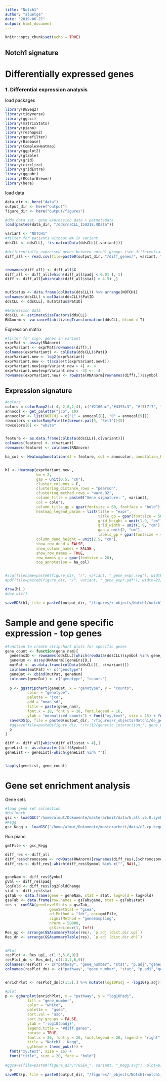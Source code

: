 ```yaml
---
title: "Notch1"
author: "aluetge"
date: "2019-06-27"
output: html_document
---
```



```r
knitr::opts_chunk$set(echo = TRUE)
```

## Notch1 signature

# Differentially expressed genes

### 1. Differential expression analysis
load packages
```r
library(DESeq2)
library(tidyverse)
library(ggsci)
library(matrixStats)
library(piano)
library(reshape2)
library(genefilter)
library(Biobase)
library(ComplexHeatmap)
library(ggplot2)
library(gtable)
library(grid)
library(circlize)
library(gridExtra)
library(ggpubr)
library(RColorBrewer)
library(here)

```


load data
```r
data_dir <- here("data")
output_dir <- here("output")
figure_dir <- here("output/figures")

#dds data set. gene expression data + patmetadata
load(paste0(data_dir, "/ddsrnaCLL_150218.RData"))

variant <- "NOTCH1"
#filter for patients without NA in variant
ddsCLL <- ddsCLL[, !is.na(colData(ddsCLL)[,variant])]

#differentially expressed genes between notch1 groups (see differential expression.html)
diff_all <- read.csv(file=paste0(output_dir, "/diff_genes/", variant, "_diffGenes.csv"))


rownames(diff_all) <- diff_all$X
diff_all <- diff_all[which(diff_all$padj < 0.01 ),-1]
diff <- diff_all[which(abs(diff_all$stat) > 4.5) ,]


mutStatus <- data.frame(colData(ddsCLL)) %>% arrange(NOTCH1)
colnames(ddsCLL) <-colData(ddsCLL)$PatID
ddsCLL <- ddsCLL[, mutStatus$PatID]

#expression data
ddsCLL <- estimateSizeFactors(ddsCLL)
RNAnorm <- varianceStabilizingTransformation(ddsCLL, blind = T)

```


Expression matrix
```r

#filter for sign. genes in variant
exprMat <- assay(RNAnorm)
exprVariant <- exprMat[rownames(diff),]
colnames(exprVariant) <- colData(ddsCLL)$PatID
exprVariant.new <- log2(exprVariant)
exprVariant.new <- t(scale(t(exprVariant.new)))
exprVariant.new[exprVariant.new > 4] <- 4
exprVariant.new[exprVariant.new < -4] <- -4
rownames(exprVariant.new) <- rowData(RNAnorm[rownames(diff),])$symbol

```


## Expression signature
```r

#colors
colors = colorRamp2(c(-4,-2,0,2,4), c("#2166ac","#4393c3", "#f7f7f7", "#d6604d","#b2182b"))
annocol <- get_palette("jco", 10)
annocolor <- list(NOTCH1 = c("1" = annocol[8], "0" = annocol[9]))
rowcolors <-colorRampPalette(brewer.pal(5, "Set1"))(5)
rowcolors[6] <- "white"


feature <- as.data.frame(colData(ddsCLL)[,c(variant)])
colnames(feature) <- c(variant)  
rownames(feature) <- colnames(RNAnorm)

ha_col <- HeatmapAnnotation(df = feature, col = annocolor, annotation_height = unit(c(rep(1.9, 1)), "cm"), annotation_legend_param = list(title_gp = gpar(fontsize = 50), labels_gp = gpar(fontsize = 45),  grid_height = unit(1.9, "cm"), grid_width = unit(1.9, "cm")))


h1 <- Heatmap(exprVariant.new ,                                                     
              km = 2,
              gap = unit(0.5, "cm"),
              cluster_columns = F,
              clustering_distance_rows = "pearson",
              clustering_method_rows = "ward.D2",
              column_title = paste0("Gene signature: ", variant),                      
              col = colors,
              column_title_gp = gpar(fontsize = 60, fontface = "bold"), 
              heatmap_legend_param = list(title = "expr", 
                                          title_gp = gpar(fontsize = 50), 
                                          grid_height = unit(1.9, "cm"), 
                                          grid_width = unit(1.9, "cm"), 
                                          gap = unit(2, "cm"), 
                                          labels_gp = gpar(fontsize = 45)), 
              column_dend_height = unit(2.5, "cm"),
              show_row_dend = FALSE, 
              show_column_names = FALSE , 
              show_row_names = TRUE, 
              row_names_gp = gpar(fontsize = 20),
              top_annotation = ha_col)


#svg(filename=paste0(figure_dir, "/", variant, "_gene_expr.svg"), width=30, height=45)
#pdf(file=paste0(figure_dir, "/", variant, "_gene_expr.pdf"), width=22, height=25)

draw(h1 ) 
#dev.off()

saveRDS(h1, file = paste0(output_dir, "/figures/r_objects/Notch1/notch1_heatmap.rds"))
```


# Sample and gene specific expression - top genes

```r
#function to create stripchart plots for specific genes
gene_count <- function(gene_nam){
  geneEnsID <- rownames(ddsCLL)[which(rowData(ddsCLL)$symbol %in% gene_nam)]
  geneNum <- assay(RNAnorm)[geneEnsID,]
  mutPat <- as.data.frame(colData(ddsCLL)[, c(variant)])
  colnames(mutPat) <- c("genotype")
  geneDat <- cbind(mutPat, geneNum)
  colnames(geneDat) <- c("genotype", "counts")
  
  p <- ggstripchart(geneDat, x = "genotype", y = "counts",
          color = "genotype",
          palette = "jco",
          add = "mean_sd",
          title = paste(gene_nam),
          font.x = 18, font.y = 18, font.legend = 16, 
          ylab = "normalized counts") + font("xy.text", size = 15) + font("title", size = 20, face = "bold")
  saveRDS(p, file = paste0(output_dir, "/figures/r_objects/Notch1/de_genes/", gene_nam, ".rds"))
  #ggsave(file=paste0(figure_dir, "/tri12/genetic_interaction_", gene_nam, ".svg"), plot=p, width=6, height=5)
  p
}

diff <- diff_all[which(diff_all$stat > 4),]
geneList <- as.character(diff$Symbol)
geneList <- geneList[-which(geneList %in% "")]


lapply(geneList, gene_count)


```


# Gene set enrichment analysis

Gene sets
```r
#load gene set collection
#Hallmark
gsc <- loadGSC("/home/almut/Dokumente/masterarbeit/data/h.all.v6.0.symbols.gmt", type="gmt")
#Kegg
gsc_Kegg <- loadGSC("/home/almut/Dokumente/masterarbeit/data/c2.cp.kegg.v6.0.symbols.gmt", type="gmt")
```

Run piano
```r

gmtFile <- gsc_Kegg

diff_res <- diff_all
diff_res$chromosome <- rowData(RNAnorm)[rownames(diff_res),]$chromosome
diff_res <- diff_res[-which(diff_res$Symbol %in% c("", NA)),]


geneNam <- diff_res$Symbol 
pVal <- diff_res$padj
logFold <- diff_res$log2FoldChange
stat <- diff_res$stat
gsTab <- data.frame(gene = geneNam, stat = stat, logFold = logFold)
gsaTab <- data.frame(row.names = gsTab$gene, stat = gsTab$stat)
res <- runGSA(geneLevelStats = gsaTab,
                    geneSetStat = "gsea",
                    adjMethod = "fdr", gsc=gmtFile,
                    signifMethod = "geneSampling",
                    nPerm = 50000,
                    gsSizeLim=c(1, Inf))
Res_up <- arrange(GSAsummaryTable(res), `p adj (dist.dir.up)`)            
Res_dn <- arrange(GSAsummaryTable(res), `p adj (dist.dir.dn)`)
  

#Plot
resPlot <- Res_up[, c(1:3,5,8,9)]
resPlot_dn <- Res_dn[, c(1:3,7,8,9)]
colnames(resPlot) <- c("pathway", "gene_number", "stat", "p.adj","genes_up" , "genes_dn")
colnames(resPlot_dn) <- c("pathway", "gene_number", "stat", "p.adj","genes_up" , "genes_dn")


enrichPlot <- resPlot_dn[c(1:5),] %>% mutate(log10Padj = -log10(p.adj)) 

#plot
p <- ggbarplot(enrichPlot, x = "pathway", y = "log10Padj",
          fill = "gene_number",         
          color = "white",            
          palette =  "gsea",            
          sort.val = "asc",         
          sort.by.groups = FALSE,     
          ylab = "-log10(padj)",
          legend.title = "#diff.genes",
          rotate = TRUE,
          font.x = 20, font.y = 20, font.legend = 20, legend = "right", 
          title = "Notch1 - Kegg",
          ggtheme = theme_pubr()) + 
  font("xy.text", size = 16) + 
  font("title", size = 20, face = "bold")
  
#ggsave(file=paste0(figure_dir,"/GSEA_", variant, "_Kegg.svg"), plot=p, width=14, height=7)
  p
saveRDS(p, file = paste0(output_dir, "/figures/r_objects/Notch1/notch1_enrichment.rds"))
```

